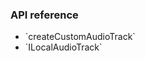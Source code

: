 <PlatformWrapper platform="web">

### API reference

- <Link to="{{Global.API_REF_WEB_ROOT}}/interfaces/iagorartc.html#createcustomaudiotrack">`createCustomAudioTrack`</Link>
- <Link to="{{Global.API_REF_WEB_ROOT}}/interfaces/ilocalaudiotrack.html">`ILocalAudioTrack`</Link>

</PlatformWrapper>
